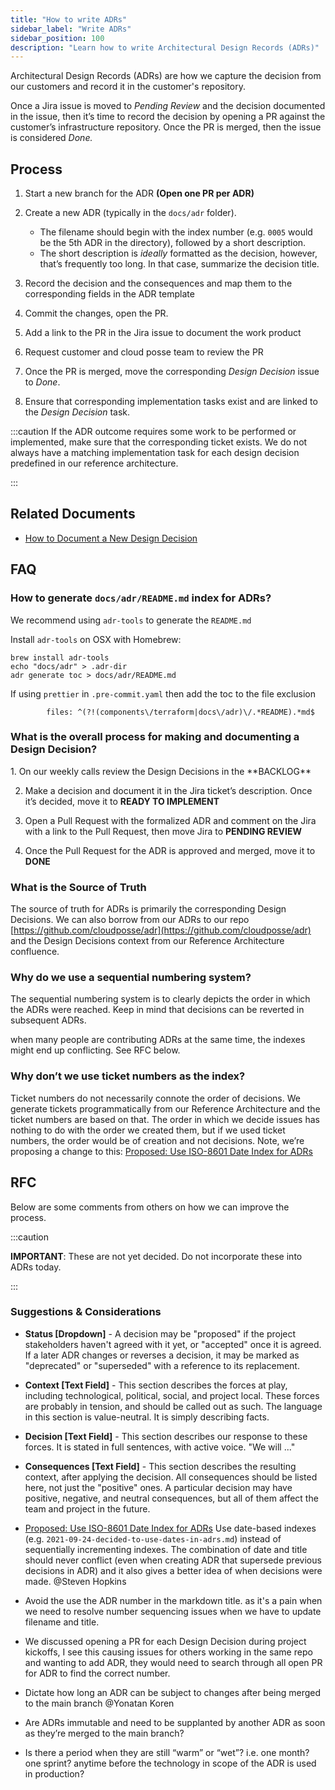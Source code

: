 ```yaml
---
title: "How to write ADRs"
sidebar_label: "Write ADRs"
sidebar_position: 100
description: "Learn how to write Architectural Design Records (ADRs)"
---
```


Architectural Design Records (ADRs) are how we capture the decision from our customers and record it in the customer's repository.

Once a Jira issue is moved to _Pending Review_ and the decision documented in the issue, then it’s time to record the decision by opening a PR against the customer’s infrastructure repository. Once the PR is merged, then the issue is considered _Done._

## Process

<Steps>

  1. Start a new branch for the ADR **(Open one PR per ADR)**

  2. Create a new ADR (typically in the `docs/adr` folder).

     - The filename should begin with the index number (e.g. `0005` would be the 5th ADR in the directory), followed by a short description.
     - The short description is _ideally_ formatted as the decision, however, that’s frequently too long. In that case, summarize the decision title.

  3. Record the decision and the consequences and map them to the corresponding fields in the ADR template

  4. Commit the changes, open the PR.

  5. Add a link to the PR in the Jira issue to document the work product

  6. Request customer and cloud posse team to review the PR

  7. Once the PR is merged, move the corresponding _Design Decision_ issue to _Done_.

  8. Ensure that corresponding implementation tasks exist and are linked to the _Design Decision_ task.
</Steps>

:::caution
If the ADR outcome requires some work to be performed or implemented, make sure that the corresponding ticket exists. We do not always have a matching implementation task for each design decision predefined in our reference architecture.

:::

## Related Documents

- [How to Document a New Design Decision](/learn/maintenance/tutorials/how-to-document-a-new-design-decision)

## FAQ

### How to generate `docs/adr/README.md` index for ADRs?

We recommend using `adr-tools` to generate the `README.md`

Install `adr-tools` on OSX with Homebrew:

```
brew install adr-tools
echo "docs/adr" > .adr-dir
adr generate toc > docs/adr/README.md
```

If using `prettier` in `.pre-commit.yaml` then add the toc to the file exclusion

```
        files: ^(?!(components\/terraform|docs\/adr)\/.*README).*md$
```

### What is the overall process for making and documenting a Design Decision?

<Steps>
  1. On our weekly calls review the Design Decisions in the **BACKLOG**

  2. Make a decision and document it in the Jira ticket’s description. Once it’s decided, move it to **READY TO IMPLEMENT**

  3. Open a Pull Request with the formalized ADR and comment on the Jira with a link to the Pull Request, then move Jira to **PENDING REVIEW**

  4. Once the Pull Request for the ADR is approved and merged, move it to **DONE**
</Steps>

### What is the Source of Truth

The source of truth for ADRs is primarily the corresponding Design Decisions. We can also borrow from our ADRs to our repo [https://github.com/cloudposse/adr](https://github.com/cloudposse/adr) and the Design Decisions context from our Reference Architecture confluence.

### Why do we use a sequential numbering system?

The sequential numbering system is to clearly depicts the order in which the ADRs were reached. Keep in mind that decisions can be reverted in subsequent ADRs.

<Note>
  when many people are contributing ADRs at the same time, the indexes might end up conflicting.  See RFC below.
</Note>

### Why don’t we use ticket numbers as the index?

Ticket numbers do not necessarily connote the order of decisions. We generate tickets programmatically from our Reference Architecture and the ticket numbers are based on that. The order in which we decide issues has nothing to do with the order we created them, but if we used ticket numbers, the order would be of creation and not decisions.
Note, we’re proposing a change to this: [Proposed: Use ISO-8601 Date Index for ADRs](/reference/adrs/proposed/proposed-use-iso-8601-date-index-for-adrs)

## RFC

Below are some comments from others on how we can improve the process.

:::caution

**IMPORTANT**: These are not yet decided. Do not incorporate these into ADRs today.

:::

### Suggestions & Considerations

- **Status [Dropdown]** - A decision may be "proposed" if the project stakeholders haven't agreed with it yet, or "accepted" once it is agreed. If a later ADR changes or reverses a decision, it may be marked as "deprecated" or "superseded" with a reference to its replacement.

- **Context [Text Field]** - This section describes the forces at play, including technological, political, social, and project local. These forces are probably in tension, and should be called out as such. The language in this section is value-neutral. It is simply describing facts.

- **Decision [Text Field]** - This section describes our response to these forces. It is stated in full sentences, with active voice. "We will ..."

- **Consequences [Text Field]** - This section describes the resulting context, after applying the decision. All consequences should be listed here, not just the "positive" ones. A particular decision may have positive, negative, and neutral consequences, but all of them affect the team and project in the future.

- [Proposed: Use ISO-8601 Date Index for ADRs](/reference/adrs/proposed/proposed-use-iso-8601-date-index-for-adrs)
Use date-based indexes (e.g. `2021-09-24-decided-to-use-dates-in-adrs.md`) instead of sequentially incrementing indexes. The combination of date and title should never conflict (even when creating ADR that supersede previous decisions in ADR) and it also gives a better idea of when decisions were made. @Steven Hopkins

- Avoid the use the ADR number in the markdown title. as it's a pain when we need to resolve number sequencing issues when we have to update filename and title.

- We discussed opening a PR for each Design Decision during project kickoffs, I see this causing issues for others working in the same repo and wanting to add ADR, they would need to search through all open PR for ADR to find the correct number.

- Dictate how long an ADR can be subject to changes after being merged to the main branch @Yonatan Koren

- Are ADRs immutable and need to be supplanted by another ADR as soon as they’re merged to the main branch?

- Is there a period when they are still “warm” or “wet”? i.e. one month? one sprint? anytime before the technology in scope of the ADR is used in production?




